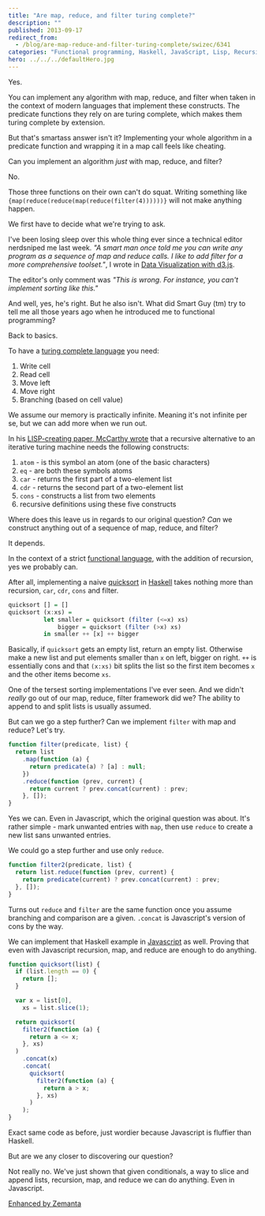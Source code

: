 ```yaml
---
title: "Are map, reduce, and filter turing complete?"
description: ""
published: 2013-09-17
redirect_from:
  - /blog/are-map-reduce-and-filter-turing-complete/swizec/6341
categories: "Functional programming, Haskell, JavaScript, Lisp, Recursion, Turing completeness, Uncategorized"
hero: ../../../defaultHero.jpg
---
```


Yes.

You can implement any algorithm with map, reduce, and filter when taken in the context of modern languages that implement these constructs. The predicate functions they rely on are turing complete, which makes them turing complete by extension.

But that's smartass answer isn't it? Implementing your whole algorithm in a predicate function and wrapping it in a map call feels like cheating.

Can you implement an algorithm _just_ with map, reduce, and filter?

No.

Those three functions on their own can't do squat. Writing something like `{map(reduce(reduce(map(reduce(filter(4))))))}` will not make anything happen.

We first have to decide what we're trying to ask.

I've been losing sleep over this whole thing ever since a technical editor nerdsniped me last week. _"A smart man once told me you can write any program as a sequence of map and reduce calls. I like to add filter for a more comprehensive toolset."_, I wrote in [Data Visualization with d3.js](http://www.packtpub.com/data-visualization-with-d3js/book).

The editor's only comment was _"This is wrong. For instance, you can't implement sorting like this."_

And well, yes, he's right. But he also isn't. What did Smart Guy (tm) try to tell me all those years ago when he introduced me to functional programming?

Back to basics.

To have a [turing complete language](http://en.wikipedia.org/wiki/Turing_completeness) you need:

1.  Write cell
2.  Read cell
3.  Move left
4.  Move right
5.  Branching (based on cell value)

We assume our memory is practically infinite. Meaning it's not infinite per se, but we can add more when we run out.

In his [LISP-creating paper, McCarthy wrote](https://swizec.com/blog/the-birth-of-lisp-a-summary-of-john-mccarthys-original-paper/) that a recursive alternative to an iterative turing machine needs the following constructs:

1.  `atom` - is this symbol an atom (one of the basic characters)
2.  `eq` - are both these symbols atoms
3.  `car` - returns the first part of a two-element list
4.  `cdr` - returns the second part of a two-element list
5.  `cons` - constructs a list from two elements
6.  recursive definitions using these five constructs

Where does this leave us in regards to our original question? _Can_ we construct anything out of a sequence of map, reduce, and filter?

It depends.

In the context of a strict [functional language](http://en.wikipedia.org/wiki/Functional_programming), with the addition of recursion, yes we probably can.

After all, implementing a naive [quicksort](http://en.wikipedia.org/wiki/Quicksort) in [Haskell](http://haskell.org) takes nothing more than recursion, `car`, `cdr`, `cons` and filter.

```haskell
quicksort [] = []
quicksort (x:xs) =
          let smaller = quicksort (filter (<=x) xs)
              bigger = quicksort (filter (>x) xs)
          in smaller ++ [x] ++ bigger
```

Basically, if `quicksort` gets an empty list, return an empty list. Otherwise make a new list and put elements smaller than `x` on left, bigger on right. `++` is essentially cons and that `(x:xs)` bit splits the list so the first item becomes `x` and the other items become `xs`.

One of the tersest sorting implementations I've ever seen. And we didn't _really_ go out of our map, reduce, filter framework did we? The ability to append to and split lists is usually assumed.

But can we go a step further? Can we implement `filter` with map and reduce? Let's try.

```javascript
function filter(predicate, list) {
  return list
    .map(function (a) {
      return predicate(a) ? [a] : null;
    })
    .reduce(function (prev, current) {
      return current ? prev.concat(current) : prev;
    }, []);
}
```

Yes we can. Even in Javascript, which the original question was about. It's rather simple - mark unwanted entries with `map`, then use `reduce` to create a new list sans unwanted entries.

We could go a step further and use only `reduce`.

```javascript
function filter2(predicate, list) {
  return list.reduce(function (prev, current) {
    return predicate(current) ? prev.concat(current) : prev;
  }, []);
}
```

Turns out `reduce` and `filter` are the same function once you assume branching and comparison are a given. `.concat` is Javascript's version of cons by the way.

We can implement that Haskell example in [Javascript](http://en.wikipedia.org/wiki/JavaScript) as well. Proving that even with Javascript recursion, map, and reduce are enough to do anything.

```javascript
function quicksort(list) {
  if (list.length == 0) {
    return [];
  }

  var x = list[0],
    xs = list.slice(1);

  return quicksort(
    filter2(function (a) {
      return a <= x;
    }, xs)
  )
    .concat(x)
    .concat(
      quicksort(
        filter2(function (a) {
          return a > x;
        }, xs)
      )
    );
}
```

Exact same code as before, just wordier because Javascript is fluffier than Haskell.

But are we any closer to discovering our question?

Not really no. We've just shown that given conditionals, a way to slice and append lists, recursion, map, and reduce we can do anything. Even in Javascript.

[Enhanced by Zemanta](https://img.zemanta.com/zemified_e.png?x-id=5af887dc-447d-4f5a-98dc-08047cfee16f)